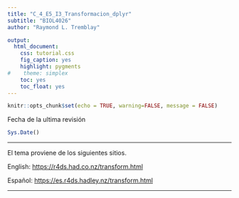 ```yaml
---
title: "C_4_E5_I3_Transformacion_dplyr"
subtitle: "BIOL4026"
author: "Raymond L. Tremblay"

output:
  html_document:
    css: tutorial.css
    fig_caption: yes
    highlight: pygments
#    theme: simplex
    toc: yes
    toc_float: yes
---
```


```r
knitr::opts_chunk$set(echo = TRUE, warning=FALSE, message = FALSE)
```

```{=html}
<style>
.list-group-item.active, .list-group-item.active:focus, .list-group-item.active:hover {
    background-color: #7b802a;
}
</style>
```


Fecha de la ultima revisión
```r

Sys.Date()
```

***


El tema proviene de los siguientes sitios.

English:
 <https://r4ds.had.co.nz/transform.html>
 
Español:
 <https://es.r4ds.hadley.nz/transform.html>
 
 
***